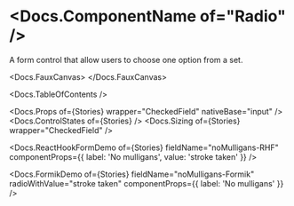


<Meta of={Stories} />

# <Docs.ComponentName of="Radio" />

A form control that allow users to choose one option from a set.

<Docs.FauxCanvas>
  <Radio
    label="I hope you don’t regret checking me"
    sizer={Radio.sizer.medium}
  />
</Docs.FauxCanvas>

<Docs.TableOfContents />

<Docs.Props of={Stories} wrapper="CheckedField" nativeBase="input" />
<Docs.ControlStates of={Stories} />
<Docs.Sizing of={Stories} wrapper="CheckedField" />

<Docs.ReactHookFormDemo
  of={Stories}
  fieldName="noMulligans-RHF"
  componentProps={{ label: 'No mulligans', value: 'stroke taken' }}
/>

<Docs.FormikDemo
  of={Stories}
  fieldName="noMulligans-Formik"
  radioWithValue="stroke taken"
  componentProps={{ label: 'No mulligans' }}
/>
